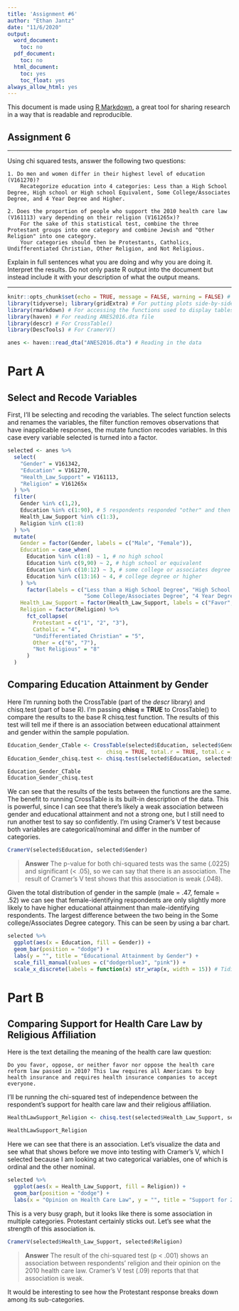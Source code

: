 ```yaml
---
title: 'Assignment #6'
author: "Ethan Jantz"
date: "11/6/2020"
output:
  word_document:
    toc: no
  pdf_document:
    toc: no
  html_document:
    toc: yes
    toc_float: yes
always_allow_html: yes
---
```


This document is made using [R Markdown](https://rmarkdown.rstudio.com/), a great tool for sharing research in a way that is readable and reproducible. 

## Assignment 6

***

Using chi squared tests, answer the following two questions: 

    1. Do men and women differ in their highest level of education (V161270)? 
        Recategorize education into 4 categories: Less than a High School Degree, High school or High school Equivalent, Some College/Associates Degree, and 4 Year Degree and Higher.
        
    2. Does the proportion of people who support the 2010 health care law (V161113) vary depending on their religion (V161265x)?
        For the sake of this statistical test, combine the three Protestant groups into one category and combine Jewish and "Other Religion" into one category.
        Your categories should then be Protestants, Catholics, Undifferentiated Christian, Other Religion, and Not Religious. 

Explain in full sentences what you are doing and why you are doing it. Interpret the results. Do not only paste R output into the document but instead include it with your description of what the output means. 

***

```r
knitr::opts_chunk$set(echo = TRUE, message = FALSE, warning = FALSE) # R Markdown options
library(tidyverse); library(gridExtra) # For putting plots side-by-side, trying out a different package this time
library(rmarkdown) # For accessing the functions used to display tables
library(haven) # For reading ANES2016.dta file
library(descr) # For CrossTable()
library(DescTools) # For CramerV()

anes <- haven::read_dta("ANES2016.dta") # Reading in the data
```

# Part A

## Select and Recode Variables

First, I'll be selecting and recoding the variables. The select function selects and renames the variables, the filter function removes observations that have inapplicable responses, the mutate function recodes variables. In this case every variable selected is turned into a factor. 
 
```r
selected <- anes %>%
  select(
    "Gender" = V161342,
    "Education" = V161270,
    "Health_Law_Support" = V161113,
    "Religion" = V161265x
  ) %>%
  filter(
    Gender %in% c(1,2),
    Education %in% c(1:90), # 5 respondents responded "other" and then specified "High School Graduate" and that is coded as 90
    Health_Law_Support %in% c(1:3),
    Religion %in% c(1:8)
  ) %>%
  mutate(
    Gender = factor(Gender, labels = c("Male", "Female")),
    Education = case_when(
      Education %in% c(1:8) ~ 1, # no high school
      Education %in% c(9,90) ~ 2, # high school or equivalent
      Education %in% c(10:12) ~ 3, # some college or associates degree
      Education %in% c(13:16) ~ 4, # college degree or higher
    ) %>% 
      factor(labels = c("Less than a High School Degree", "High School Degree or GED",
                        "Some College/Associates Degree", "4 Year Degree and Higher")),
    Health_Law_Support = factor(Health_Law_Support, labels = c("Favor", "Oppose", "Neither favor nor oppose")),
    Religion = factor(Religion) %>%
      fct_collapse(
        Protestant = c("1", "2", "3"),
        Catholic = "4",
        "Undifferentiated Christian" = "5", 
        Other = c("6", "7"),
        "Not Religious" = "8"
      )
  )
```

## Comparing Education Attainment by Gender

Here I'm running both the CrossTable (part of the *descr* library) and chisq.test (part of base R). I'm passing **chisq = TRUE** to CrossTable() to compare the results to the base R chisq.test function. The results of this test will tell me if there is an association between educational attainment and gender within the sample population.

```r
Education_Gender_CTable <- CrossTable(selected$Education, selected$Gender, prop.c = TRUE, prop.r = TRUE,
                               chisq = TRUE, total.r = TRUE, total.c = TRUE, expected = TRUE)
Education_Gender_chisq.test <- chisq.test(selected$Education, selected$Gender)

Education_Gender_CTable
Education_Gender_chisq.test
```

We can see that the results of the tests between the functions are the same. The benefit to running CrossTable is its built-in description of the data. This is powerful, since I can see that there's likely a weak association between gender and educational attainment and not a strong one, but I still need to run another test to say so confidently. I'm using Cramer's V test because both variables are categorical/nominal and differ in the number of categories. 

```r
CramerV(selected$Education, selected$Gender)
```

> **Answer**
The p-value for both chi-squared tests was the same (.0225) and significant (< .05), so we can say that there is an association. The result of Cramer's V test shows that this association is weak (.048).

Given the total distribution of gender in the sample (male = .47, female = .52) we can see that female-identifying respondents are only slightly more likely to have higher educational attainment than male-identifying respondents. The largest difference between the two being in the Some college/Associates Degree category. This can be seen by using a bar chart. 

```r
selected %>%
  ggplot(aes(x = Education, fill = Gender)) + 
  geom_bar(position = "dodge") +
  labs(y = "", title = "Educational Attainment by Gender") +
  scale_fill_manual(values = c("dodgerblue3", "pink")) +
  scale_x_discrete(labels = function(x) str_wrap(x, width = 15)) # Tidies up the x-axis labels so they don't overlap 
```

# Part B

## Comparing Support for Health Care Law by Religious Affiliation

Here is the text detailing the meaning of the health care law question: 

    Do you favor, oppose, or neither favor nor oppose the health care reform law passed in 2010? This law requires all Americans to buy health insurance and requires health insurance companies to accept everyone.
    
I'll be running the chi-squared test of independence between the respondent's support for health care law and their religious affiliation.
    
```r
HealthLawSupport_Religion <- chisq.test(selected$Health_Law_Support, selected$Religion)

HealthLawSupport_Religion
```

Here we can see that there is an association. Let's visualize the data and see what that shows before we move into testing with Cramer's V, which I selected because I am looking at two categorical variables, one of which is ordinal and the other nominal. 

```r
selected %>%
  ggplot(aes(x = Health_Law_Support, fill = Religion)) +
  geom_bar(position = "dodge") +
  labs(x = "Opinion on Health Care Law", y = "", title = "Support for 2010 Health Care Law by Religious Affiliation")
```

This is a very busy graph, but it looks like there is some association in multiple categories. Protestant certainly sticks out. Let's see what the strength of this association is. 

```r
CramerV(selected$Health_Law_Support, selected$Religion)
```

> **Answer**
The result of the chi-squared test (p < .001) shows an association between respondents' religion and their opinion on the 2010 health care law. Cramer's V test (.09) reports that that association is weak.

It would be interesting to see how the Protestant response breaks down among its sub-categories. 